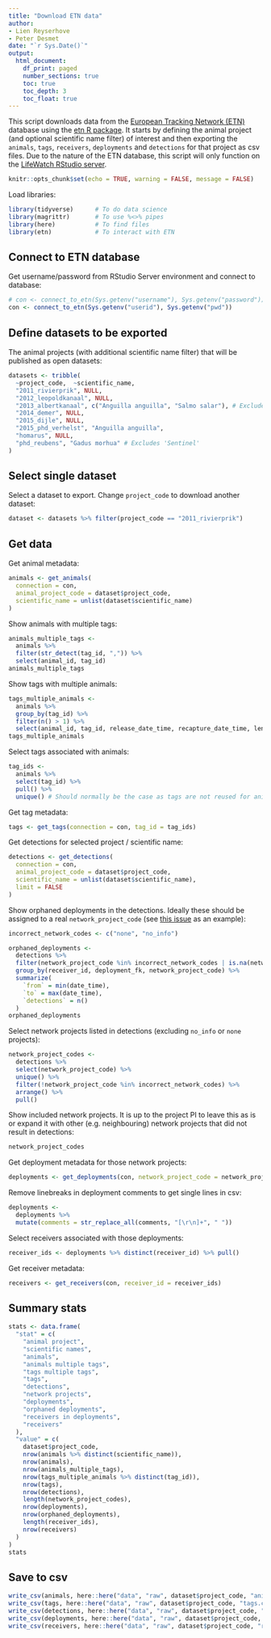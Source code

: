 ```yaml
---
title: "Download ETN data"
author:
- Lien Reyserhove
- Peter Desmet
date: "`r Sys.Date()`"
output:
  html_document:
    df_print: paged
    number_sections: true
    toc: true
    toc_depth: 3
    toc_float: true
---
```


This script downloads data from the [European Tracking Network (ETN)](http://www.lifewatch.be/etn/) database using the [etn R package](https://inbo.github.io/etn/). It starts by defining the animal project (and optional scientific name filter) of interest and then exporting the `animals`, `tags`, `receivers`, `deployments` and `detections` for that project as csv files. Due to the nature of the ETN database, this script will only function on the [LifeWatch RStudio server](http://rstudio.lifewatch.be/). 

```r
knitr::opts_chunk$set(echo = TRUE, warning = FALSE, message = FALSE)
```

Load libraries:

```r
library(tidyverse)      # To do data science
library(magrittr)       # To use %<>% pipes
library(here)           # To find files
library(etn)            # To interact with ETN
```

## Connect to ETN database

Get username/password from RStudio Server environment and connect to database:

```r
# con <- connect_to_etn(Sys.getenv("username"), Sys.getenv("password"))
con <- connect_to_etn(Sys.getenv("userid"), Sys.getenv("pwd"))
```

## Define datasets to be exported

The animal projects (with additional scientific name filter) that will be published as open datasets:

```r
datasets <- tribble(
  ~project_code,  ~scientific_name,
  "2011_rivierprik", NULL,
  "2012_leopoldkanaal", NULL,
  "2013_albertkanaal", c("Anguilla anguilla", "Salmo salar"), # Excludes 'Sync tag'
  "2014_demer", NULL,
  "2015_dijle", NULL,
  "2015_phd_verhelst", "Anguilla anguilla",
  "homarus", NULL,
  "phd_reubens", "Gadus morhua" # Excludes 'Sentinel'
)
```

## Select single dataset

Select a dataset to export. Change `project_code` to download another dataset:

```r
dataset <- datasets %>% filter(project_code == "2011_rivierprik") 
```

## Get data

Get animal metadata:

```r
animals <- get_animals(
  connection = con,
  animal_project_code = dataset$project_code,
  scientific_name = unlist(dataset$scientific_name)
)
```

Show animals with multiple tags:

```r
animals_multiple_tags <-
  animals %>%
  filter(str_detect(tag_id, ",")) %>%
  select(animal_id, tag_id)
animals_multiple_tags
```

Show tags with multiple animals:

```r
tags_multiple_animals <-
  animals %>%
  group_by(tag_id) %>% 
  filter(n() > 1) %>%
  select(animal_id, tag_id, release_date_time, recapture_date_time, length1)
tags_multiple_animals
```

Select tags associated with animals:

```r
tag_ids <-
  animals %>%
  select(tag_id) %>%
  pull() %>%
  unique() # Should normally be the case as tags are not reused for animals
```

Get tag metadata:

```r
tags <- get_tags(connection = con, tag_id = tag_ids)
```

Get detections for selected project / scientific name:

```r
detections <- get_detections(
  connection = con, 
  animal_project_code = dataset$project_code,
  scientific_name = unlist(dataset$scientific_name),
  limit = FALSE
)
```

Show orphaned deployments in the detections. Ideally these should be assigned to a real `network_project_code` (see [this issue](https://github.com/inbo/etn-occurrences/issues/71) as an example):

```r
incorrect_network_codes <- c("none", "no_info")

orphaned_deployments <-
  detections %>%
  filter(network_project_code %in% incorrect_network_codes | is.na(network_project_code)) %>%
  group_by(receiver_id, deployment_fk, network_project_code) %>%
  summarize(
    `from` = min(date_time),
    `to` = max(date_time),
    `detections` = n()
  )
orphaned_deployments
```

Select network projects listed in detections (excluding `no_info` or `none` projects):

```r
network_project_codes <-
  detections %>%
  select(network_project_code) %>%
  unique() %>%
  filter(!network_project_code %in% incorrect_network_codes) %>%
  arrange() %>%
  pull()
```

Show included network projects. It is up to the project PI to leave this as is or expand it with other (e.g. neighbouring) network projects that did not result in detections:

```r
network_project_codes
```

Get deployment metadata for those network projects:

```r
deployments <- get_deployments(con, network_project_code = network_project_codes, open_only = FALSE)
```

Remove linebreaks in deployment comments to get single lines in csv:

```r
deployments <-
  deployments %>%
  mutate(comments = str_replace_all(comments, "[\r\n]+", " "))
```

Select receivers associated with those deployments:

```r
receiver_ids <- deployments %>% distinct(receiver_id) %>% pull()
```

Get receiver metadata:

```r
receivers <- get_receivers(con, receiver_id = receiver_ids)
```

## Summary stats

```r
stats <- data.frame(
  "stat" = c(
    "animal project",
    "scientific names",
    "animals",
    "animals multiple tags",
    "tags multiple tags",
    "tags",
    "detections",
    "network projects",
    "deployments",
    "orphaned deployments",
    "receivers in deployments",
    "receivers"
  ),
  "value" = c(
    dataset$project_code,
    nrow(animals %>% distinct(scientific_name)),
    nrow(animals),
    nrow(animals_multiple_tags),
    nrow(tags_multiple_animals %>% distinct(tag_id)),
    nrow(tags),
    nrow(detections),
    length(network_project_codes),
    nrow(deployments),
    nrow(orphaned_deployments),
    length(receiver_ids),
    nrow(receivers)
  )
)
stats
```

## Save to csv

```r
write_csv(animals, here::here("data", "raw", dataset$project_code, "animals.csv"), na = "")
write_csv(tags, here::here("data", "raw", dataset$project_code, "tags.csv"), na = "")
write_csv(detections, here::here("data", "raw", dataset$project_code, "detections.csv"), na = "")
write_csv(deployments, here::here("data", "raw", dataset$project_code, "deployments.csv"), na = "")
write_csv(receivers, here::here("data", "raw", dataset$project_code, "receivers.csv"), na = "")
```
